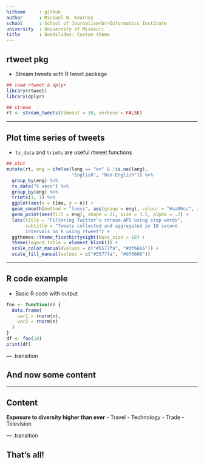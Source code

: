 ```yaml
---
hitheme     : github
author      : Michael W. Kearney
school      : School of Journalism<br>Informatics Institute
university  : University of Missouri
title       : Goodslides: Custom theme
---
```


## rtweet pkg

- Stream tweets with R tweet package

```r
## load rtweet & dplyr
library(rtweet)
library(dplyr)

## stream
rt <- stream_tweets(timeout = 30, verbose = FALSE)
```

---

## Plot time series of tweets

- `ts_data` and `trimts` are useful rtweet functions

```r
## plot
mutate(rt, eng = ifelse(lang == "en" & !is.na(lang),
                        "English", "Non-English")) %>%
  group_by(eng) %>%
  ts_data("5 secs") %>%
  group_by(eng) %>%
  trimts(1, 1) %>%
  ggplot(aes(x = time, y = n)) +
  geom_smooth(method = "loess", aes(group = eng), colour = "#aa00cc", alpha = .3) +
  geom_point(aes(fill = eng), shape = 21, size = 3.5, alpha = .7) +
  labs(title = "Filtering Twitter's stream API using stop words",
       subtitle = "Tweets collected and aggregated in 10 second
	   intervals in R using rtweet") +
  ggthemes::theme_fivethirtyeight(base_size = 18) +
  theme(legend.title = element_blank()) +
  scale_color_manual(values = c("#5577fa", "#df6666")) +
  scale_fill_manual(values = c("#5577fa", "#df6666"))
```

---

## R code example

- Basic R code with output

```r
foo <- function(n) {
  data.frame(
    var1 = rnorm(n),
	var2 = rnorm(n)
  )
}
df <- foo(10)
print(df)
```


--- .transition

## And now some content

---

## Content

**Exposure to diversity higher than ever**
- Travel
- Technology
- Trade
- Television

--- .transition

## That's all!
